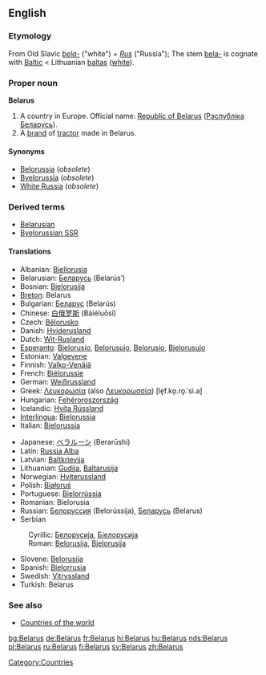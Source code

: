 {{see|Bélarus}}
==English==
{{wikipedia}}
===Etymology===
From Old Slavic ''[[bela-]]'' ("white") + ''[[Rus]]'' ("Russia"); The stem [[bela-]] is cognate with [[Baltic]] < Lithuanian [[baltas]] ([[white]]).

===Proper noun===
'''Belarus'''
# A country in Europe. Official name: [[Republic of Belarus]] ([[Рэспублiка Беларусь]]).
# A [[brand]] of [[tractor]] made in Belarus.

====Synonyms====
*[[Belorussia]] (''obsolete'')
*[[Byelorussia]] (''obsolete'')
*[[White Russia]] (''obsolete'')

===Derived terms===
*[[Belarusian]]
*[[Byelorussian SSR]]

====Translations====
{{top}}
*Albanian: [[Bjellorusia]] {{f}}
*Belarusian: [[Беларусь]] (Belarús’) {{f}}
*Bosnian: [[Bjelorusija]] {{f}}
*[[Breton]]: Belarus
*Bulgarian: [[Беларус]] (Belarús)
*Chinese: [[白俄罗斯]] (Báiéluōsī)
*Czech: [[Bělorusko]]
*Danish: [[Hviderusland]]
*Dutch: [[Wit-Rusland]]
*[[Esperanto]]: [[Bjelorusio]], [[Belorusujo]], [[Belorusio]], [[Bjelorusujo]]
*Estonian: [[Valgevene]]
*Finnish: [[Valko-Venäjä]]
*French: [[Biélorussie]]
*German: [[Weißrussland]] {{n}}
*Greek: [[Λευκορωσία]] (also [[Λευκορωσσία]]) [le̞f.ko̞.ro̞.ˈsi.a] {{f}}
*Hungarian: [[Fehéroroszország]]
*Icelandic: [[Hvíta Rússland]]
*[[Interlingua]]: [[Bielorussia]]
*Italian: [[Bielorussia]] {{f}}
{{mid}}
*Japanese: [[ベラルーシ]] (Berarūshi)
*Latin: [[Russia Alba]] {{f}}
*Latvian: [[Baltkrievija]]
*Lithuanian: [[Gudija]], [[Baltarusija]]
*Norwegian: [[Hviterussland]]
*Polish: [[Białoruś]]
*Portuguese: [[Bielorrússia]] {{f}}
*Romanian: Bielorusia
*Russian: [[Белоруссия]] (Belorússija), [[Беларусь]] (Belarus) {{f}}
*Serbian
:Cyrillic: [[Белорусија]], [[Бјелорусија]] {{f}}
:Roman: [[Belorusija]], [[Bjelorusija]] {{f}}
*Slovene: [[Belorusija]] {{f}}
*Spanish: [[Bielorrusia]] {{f}}
*Swedish: [[Vitryssland]]
*Turkish: Belarus
{{bottom}}

===See also===
*[[Countries of the world]]

[[Category:Countries]]

[[bg:Belarus]]
[[de:Belarus]]
[[fr:Belarus]]
[[hi:Belarus]]
[[hu:Belarus]]
[[nds:Belarus]]
[[pl:Belarus]]
[[ru:Belarus]]
[[fi:Belarus]]
[[sv:Belarus]]
[[zh:Belarus]]